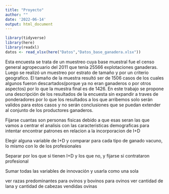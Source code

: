 ```yaml
---
title: "Proyecto"
author: ""
date: '2022-06-14'
output: html_document
---
```


```r
library(tidyverse)
library(here)
library(readxl)
datos <- read_xlsx(here("Datos","Datos_base_ganadera.xlsx"))
```

Esta encuesta se trata de un muestreo cuya base muestral fue el censo general agropecuario del 2011 que tenía 25566 explotaciones ganaderas. Luego se realizó un muestreo por estrato de tamaño y por un criterio geografico. El tamaño de la muestra resultó ser de 1506 casos de los cuales algunos fueron descartados(porque ya no eran ganaderos o por otros aspectos) por lo que la muestra final es de 1426.
En este trabajo se propone una descripción de los resultados de la encuesta sin expandir a traves de ponderadores por lo que los resultados a los que arribemos solo serán validos para estos casos y no serán conclusiones que se puedan extender al conjunto de los productores ganaderos.



Fijarse cuantas son personas fisicas debido a que esas seran las que vamos a centrar el analisis con las caracteristicas demograficas para intentar encontrar patrones en relacion a la incorporacion de I+D

Elegir alguna variable de I+D y comparar para cada tipo de ganado vacuno, lo mismo con lo de los profesionales

Separar por los que si tienen I+D y los que no, y fijarse si contrataron profesional

Sumar todas las variables de innovación y usarla como una sola

ver razas predominantes para ovinos y bovinos para ovinos ver cantidad de lana y cantidad de cabezas vendidas ovinas

```r

```

